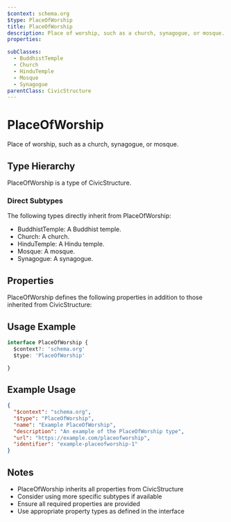 ```yaml
---
$context: schema.org
$type: PlaceOfWorship
title: PlaceOfWorship
description: Place of worship, such as a church, synagogue, or mosque.
properties:

subClasses:
  - BuddhistTemple
  - Church
  - HinduTemple
  - Mosque
  - Synagogue
parentClass: CivicStructure
---
```


# PlaceOfWorship

Place of worship, such as a church, synagogue, or mosque.

## Type Hierarchy

PlaceOfWorship is a type of CivicStructure.

### Direct Subtypes

The following types directly inherit from PlaceOfWorship:

- BuddhistTemple: A Buddhist temple.
- Church: A church.
- HinduTemple: A Hindu temple.
- Mosque: A mosque.
- Synagogue: A synagogue.

## Properties

PlaceOfWorship defines the following properties in addition to those inherited from CivicStructure:



## Usage Example

```typescript
interface PlaceOfWorship {
  $context?: 'schema.org'
  $type: 'PlaceOfWorship'

}
```

## Example Usage

```json
{
  "$context": "schema.org",
  "$type": "PlaceOfWorship",
  "name": "Example PlaceOfWorship",
  "description": "An example of the PlaceOfWorship type",
  "url": "https://example.com/placeofworship",
  "identifier": "example-placeofworship-1"
}
```

## Notes

- PlaceOfWorship inherits all properties from CivicStructure
- Consider using more specific subtypes if available
- Ensure all required properties are provided
- Use appropriate property types as defined in the interface
